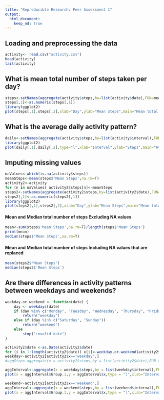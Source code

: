 ```yaml
---
title: "Reproducible Research: Peer Assessment 1"
output: 
  html_document:
    keep_md: true
---
```



## Loading and preprocessing the data
```r
activity<- read.csv("activity.csv")
head(activity)
tail(activity)
```


## What is mean total number of steps taken per day?
```r
steps<-setNames(aggregate(activity$steps,by=list(activity$date),FUN=mean),c("Date","Mean Steps"))
steps[,1]<-as.numeric(steps[,1])
library(ggplot2)
plot(steps[,1],steps[,2],xlab="Day",ylab="Mean Steps",main="Mean total steps taken per day",type="h")
```


## What is the average daily activity pattern?
```r
daily<-setNames(aggregate(activity$steps,by=list(activity$interval),FUN=mean,na.rm=T),c("Interval","Steps"))
library(ggplot2)
plot(daily[,1],daily[,2],type="l",xlab="Interval",ylab="Steps",main="Average Daily Activity Pattern")
```


## Imputing missing values
```r
naValues<-which(is.na(activity$steps))
meanSteps<-mean(steps$'Mean Steps',na.rm=T)
activity2<-activity
for (n in naValues) activity2$steps[n]<-meanSteps
steps2<-setNames(aggregate(activity2$steps,by=list(activity2$date),FUN=mean),c("Date","Mean Steps"))
steps2[,1]<-as.numeric(steps2[,1])
library(ggplot2)
plot(steps2[,1],steps2[,2],xlab="Day",ylab="Mean Steps",main="Mean total steps taken per day",type="h")
```

#### Mean and Median total number of steps Excluding NA values
```r
mean<-sum(steps$'Mean Steps',na.rm=T)/length(steps$'Mean Steps')
print(mean)
median(steps$'Mean Steps',na.rm=T)
```

#### Mean and Median total number of steps Including NA values that are replaced
```r
mean(steps2$'Mean Steps')
median(steps2$'Mean Steps')
```
## Are there differences in activity patterns between weekdays and weekends?

```r
weekday.or.weekend <- function(date) {
    day <- weekdays(date)
    if (day %in% c("Monday", "Tuesday", "Wednesday", "Thursday", "Friday"))
        return("weekday")
    else if (day %in% c("Saturday", "Sunday"))
        return("weekend")
    else
        stop("invalid date")
}

activity2$date <-as.Date(activity2$date)
for (i in 1:length(activity2$date)) x[i]<-weekday.or.weekend(activity2$date[i])
weekday<-activity2[activity2$x=='weekday',]
#aggStep<-aggregate(x = activity2$steps,by = list(activity2$date),FUN = mean)

aggInterval<-aggregate(x = weekday$steps,by = list(weekday$interval),FUN = sum)
plot(x = aggInterval$Group.1,y = aggInterval$x,type = "l",xlab="Intervals",ylab="Steps",main="Weekdays")

weekend<-activity2[activity2$x=='weekend',]
aggInterval<-aggregate(x = weekend$steps,by = list(weekend$interval),FUN = sum)
plot(x = aggInterval$Group.1,y = aggInterval$x,type = "l",xlab="Intervals",ylab="Steps",main="WeekEnds")

```